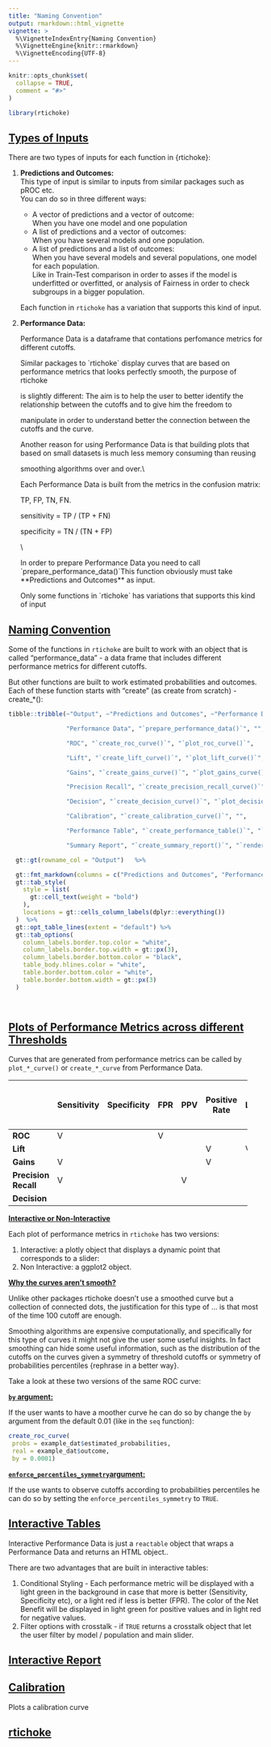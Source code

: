 ```yaml
---
title: "Naming Convention"
output: rmarkdown::html_vignette
vignette: >
  %\VignetteIndexEntry{Naming Convention}
  %\VignetteEngine{knitr::rmarkdown}
  %\VignetteEncoding{UTF-8}
---
```


```r
knitr::opts_chunk$set(
  collapse = TRUE,
  comment = "#>"
)
```

```r
library(rtichoke)
```

## [**Types of Inputs**]{.ul}

There are two types of inputs for each function in {rtichoke}:

1.  **Predictions and Outcomes:\
    **This type of input is similar to inputs from similar packages such as pROC etc.\
    You can do so in three different ways:

    -   A vector of predictions and a vector of outcome:\
        When you have one model and one population
    -   A list of predictions and a vector of outcomes:\
        When you have several models and one population.
    -   A list of predictions and a list of outcomes:\
        When you have several models and several populations, one model for each population.\
        Like in Train-Test comparison in order to asses if the model is underfitted or overfitted, or analysis of Fairness in order to check subgroups in a bigger population.\

    Each function in `rtichoke` has a variation that supports this kind of input.\

2.  **Performance Data:**

    Performance Data is a dataframe that contations perfomance metrics for different cutoffs.

    Similar packages to \`rtichoke\` display curves that are based on performance metrics that looks perfectly smooth, the purpose of rtichoke

    is slightly different: The aim is to help the user to better identify the relationship between the cutoffs and to give him the freedom to

    manipulate in order to understand better the connection between the cutoffs and the curve.

    Another reason for using Performance Data is that building plots that based on small datasets is much less memory consuming than reusing

    smoothing algorithms over and over.\\

    Each Performance Data is built from the metrics in the confusion matrix:

    TP, FP, TN, FN.

    sensitivity = TP / (TP + FN)

    specificity = TN / (TN + FP)

    \\

    In order to prepare Performance Data you need to call \`prepare_performance_data()\`This function obviously must take \*\*Predictions and Outcomes\*\* as input.

    Only some functions in \`rtichoke\` has variations that supports this kind of input

## [**Naming Convention**]{.ul}

Some of the functions in `rtichoke` are built to work with an object that is called "performance_data" - a data frame that includes different performance metrics for different cutoffs.

But other functions are built to work estimated probabilities and outcomes. Each of these function starts with "create" (as create from scratch) - create\_\*():

```r

tibble::tribble(~"Output", ~"Predictions and Outcomes", ~"Performance Data",

                "Performance Data", "`prepare_performance_data()`", "",

                "ROC", "`create_roc_curve()`", "`plot_roc_curve()`",

                "Lift", "`create_lift_curve()`", "`plot_lift_curve()`",

                "Gains", "`create_gains_curve()`", "`plot_gains_curve()`",

                "Precision Recall", "`create_precision_recall_curve()`", "`plot_precision_recall_curve()`",

                "Decision", "`create_decision_curve()`", "`plot_decision_curve()`",

                "Calibration", "`create_calibration_curve()`", "",

                "Performance Table", "`create_performance_table()`", "`render_performance_table()`",

                "Summary Report", "`create_summary_report()`", "`render_summary_report()`") %>%

  gt::gt(rowname_col = "Output")   %>%

  gt::fmt_markdown(columns = c("Predictions and Outcomes", "Performance Data"))  %>% 
  gt::tab_style(
    style = list(
      gt::cell_text(weight = "bold")
    ),
    locations = gt::cells_column_labels(dplyr::everything())
  )  %>% 
  gt::opt_table_lines(extent = "default") %>%
  gt::tab_options(
    column_labels.border.top.color = "white",
    column_labels.border.top.width = gt::px(3),
    column_labels.border.bottom.color = "black",
    table_body.hlines.color = "white",
    table.border.bottom.color = "white",
    table.border.bottom.width = gt::px(3)
  )

 

```

## [**Plots of Performance Metrics across different Thresholds**]{.ul}

Curves that are generated from performance metrics can be called by `plot_*_curve()` or `create_*_curve` from Performance Data.

+----------------------+-------------+-------------+-----+-----+---------------+------+---------+-----------+
|                      | Sensitivity | Specificity | FPR | PPV | Positive Rate | LIFT | Net     | Threshold |
|                      |             |             |     |     |               |      |         |           |
|                      |             |             |     |     |               |      | Benifit |           |
+======================+=============+=============+=====+=====+===============+======+=========+===========+
| **ROC**              | V           |             | V   |     |               |      |         |           |
+----------------------+-------------+-------------+-----+-----+---------------+------+---------+-----------+
| **Lift**             |             |             |     |     | V             | V    |         |           |
+----------------------+-------------+-------------+-----+-----+---------------+------+---------+-----------+
| **Gains**            | V           |             |     |     | V             |      |         |           |
+----------------------+-------------+-------------+-----+-----+---------------+------+---------+-----------+
| **Precision Recall** | V           |             |     | V   |               |      |         |           |
+----------------------+-------------+-------------+-----+-----+---------------+------+---------+-----------+
| **Decision**         |             |             |     |     |               |      | V       | V         |
+----------------------+-------------+-------------+-----+-----+---------------+------+---------+-----------+

[**Interactive or Non-Interactive**]{.ul}

Each plot of performance metrics in `rtichoke` has two versions:

1.  Interactive: a plotly object that displays a dynamic point that corresponds to a slider:
2.  Non Interactive: a ggplot2 object.

[**Why the curves aren't smooth?**]{.ul}

Unlike other packages rtichoke doesn't use a smoothed curve but a collection of connected dots, the justification for this type of ... is that most of the time 100 cutoff are enough.

Smoothing algorithms are expensive computationally, and specifically for this type of curves it might not give the user some useful insights. In fact smoothing can hide some useful information, such as the distribution of the cutoffs on the curves given a symmetry of threshold cutoffs or symmetry of probabilities percentiles {rephrase in a better way}.

Take a look at these two versions of the same ROC curve:

[**`by` argument:**]{.ul}

If the user wants to have a moother curve he can do so by change the `by` argument from the default 0.01 (like in the `seq` function):

```r
create_roc_curve(
 probs = example_dat$estimated_probabilities,
 real = example_dat$outcome, 
 by = 0.0001)

```

[**`enforce_percentiles_symmetry`argument:**]{.ul}

If the use wants to observe cutoffs according to probabilities percentiles he can do so by setting the `enforce_percentiles_symmetry` to `TRUE`.

## [**Interactive Tables**]{.ul}

Interactive Performance Data is just a `reactable` object that wraps a Performance Data and returns an HTML object..

There are two advantages that are built in interactive tables:

1.  Conditional Styling - Each performance metric will be displayed with a light green in the background in case that more is better (Sensitivity, Specificity etc), or a light red if less is better (FPR). The color of the Net Benefit will be displayed in light green for positive values and in light red for negative values.
2.  Filter options with crosstalk - if `TRUE` returns a crosstalk object that let the user filter by model / population and main slider.

## [**Interactive Report**]{.ul}

## [**Calibration**]{.ul}

Plots a calibration curve

## [**rtichoke**]{.ul}
